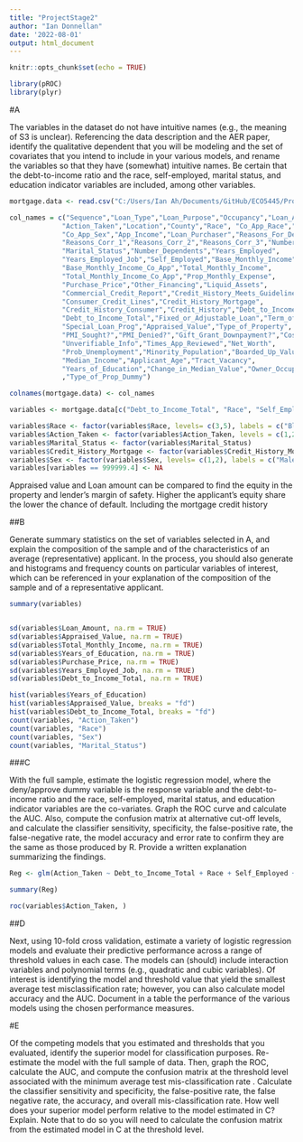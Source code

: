 ```yaml
---
title: "ProjectStage2"
author: "Ian Donnellan"
date: '2022-08-01'
output: html_document
---
```


```r
knitr::opts_chunk$set(echo = TRUE)
```

```r
library(pROC)
library(plyr)
```

#A

The variables in the dataset do not have intuitive names (e.g., the meaning of S3 is unclear). Referencing the data description and the AER paper, identify the qualitative dependent that you will be modeling and the set of covariates that you intend to include in your various models, and rename the variables so that they have (somewhat) intuitive names. Be certain that the debt-to-income ratio and the race, self-employed, marital status, and education indicator variables are included, among other variables.

```r
mortgage.data <- read.csv("C:/Users/Ian Ah/Documents/GitHub/ECO5445/Project/Data/hmda_sw.csv")

col_names = c("Sequence","Loan_Type","Loan_Purpose","Occupancy","Loan_Amount", 
             "Action_Taken","Location","County","Race", "Co_App_Race","Sex",
             "Co_App_Sex","App_Income","Loan_Purchaser","Reasons_For_Denial",
             "Reasons_Corr_1","Reasons_Corr_2","Reasons_Corr_3","Number_Units",
             "Marital_Status","Number_Dependents","Years_Employed",
             "Years_Employed_Job","Self_Employed","Base_Monthly_Income",
             "Base_Monthly_Income_Co_App","Total_Monthly_Income",
             "Total_Monthly_Income_Co_App","Prop_Monthly_Expense",
             "Purchase_Price","Other_Financing","Liquid_Assets",
             "Commercial_Credit_Report","Credit_History_Meets_Guidelines",
             "Consumer_Credit_Lines","Credit_History_Mortgage",
             "Credit_History_Consumer","Credit_History","Debt_to_Income_Housing",
             "Debt_to_Income_Total","Fixed_or_Adjustable_Loan","Term_of_Loan",
             "Special_Loan_Prog","Appraised_Value","Type_of_Property",
             "PMI_Sought?","PMI_Denied?","Gift_Grant_Downpayment?","Cosigner?",
             "Unverifiable_Info","Times_App_Reviewed","Net_Worth",
             "Prob_Unemployment","Minority_Population","Boarded_Up_Value",
             "Median_Income","Applicant_Age","Tract_Vacancy",
             "Years_of_Education","Change_in_Median_Value","Owner_Occupied_Dummy"
             ,"Type_of_Prop_Dummy")

colnames(mortgage.data) <- col_names

variables <- mortgage.data[c("Debt_to_Income_Total", "Race", "Self_Employed","Marital_Status","Years_of_Education","Loan_Amount","Appraised_Value","Action_Taken","Sex","Total_Monthly_Income","Purchase_Price","Credit_History_Mortgage","Years_Employed_Job")]

variables$Race <- factor(variables$Race, levels= c(3,5), labels = c("Black","White"))
variables$Action_Taken <- factor(variables$Action_Taken, levels = c(1,2,3), labels = c("Approved", "Approved", "Denied"))
variables$Marital_Status <- factor(variables$Marital_Status)
variables$Credit_History_Mortgage <- factor(variables$Credit_History_Mortgage)
variables$Sex <- factor(variables$Sex, levels= c(1,2), labels = c("Male","Female"))
variables[variables == 999999.4] <- NA
```

Appraised value and Loan amount can be compared to find the equity in the property and lender's margin of safety. Higher the applicant's equity share the lower the chance of default. Including the mortgage credit history

##B

Generate summary statistics on the set of variables selected in A, and explain the composition of the sample and of the characteristics of an average (representative) applicant. In the process, you should also generate and histograms and frequency counts on particular variables of interest, which can be referenced in your explanation of the composition of the sample and of a representative applicant.

```r
summary(variables)


sd(variables$Loan_Amount, na.rm = TRUE)
sd(variables$Appraised_Value, na.rm = TRUE)
sd(variables$Total_Monthly_Income, na.rm = TRUE)
sd(variables$Years_of_Education, na.rm = TRUE)
sd(variables$Purchase_Price, na.rm = TRUE)
sd(variables$Years_Employed_Job, na.rm = TRUE)
sd(variables$Debt_to_Income_Total, na.rm = TRUE)
```

```r
hist(variables$Years_of_Education)
hist(variables$Appraised_Value, breaks = "fd")
hist(variables$Debt_to_Income_Total, breaks = "fd")
count(variables, "Action_Taken")
count(variables, "Race")
count(variables, "Sex")
count(variables, "Marital_Status")
```

###C

With the full sample, estimate the logistic regression model, where the deny/approve dummy variable is the response variable and the debt-to-income ratio and the race, self-employed, marital status, and education indicator variables are the co-variates. Graph the ROC curve and calculate the AUC. Also, compute the confusion matrix at alternative cut-off levels, and calculate the classifier sensitivity, specificity, the false-positive rate, the false-negative rate, the model accuracy and error rate to confirm they are the same as those produced by R. Provide a written explanation summarizing the findings.

```r
Reg <- glm(Action_Taken ~ Debt_to_Income_Total + Race + Self_Employed + Marital_Status + Years_of_Education + Loan_Amount + Appraised_Value + Sex + Total_Monthly_Income + Purchase_Price + Credit_History_Mortgage + Years_Employed_Job, data = variables ,family = binomial)

summary(Reg)

roc(variables$Action_Taken, )
```

##D

Next, using 10-fold cross validation, estimate a variety of logistic regression models and evaluate their predictive performance across a range of threshold values in each case. The models can (should) include interaction variables and polynomial terms (e.g., quadratic and cubic variables). Of interest is identifying the model and threshold value that yield the smallest average test misclassification rate; however, you can also calculate model accuracy and the AUC. Document in a table the performance of the various models using the chosen performance measures.

#E

Of the competing models that you estimated and thresholds that you evaluated, identify the superior model for classification purposes. Re-estimate the model with the full sample of data. Then, graph the ROC, calculate the AUC, and compute the confusion matrix at the threshold level associated with the minimum average test mis-classification rate . Calculate the classifier sensitivity and specificity, the false-positive rate, the false negative rate, the accuracy, and overall mis-classification rate. How well does your superior model perform relative to the model estimated in C? Explain. Note that to do so you will need to calculate the confusion matrix from the estimated model in C at the threshold level.
